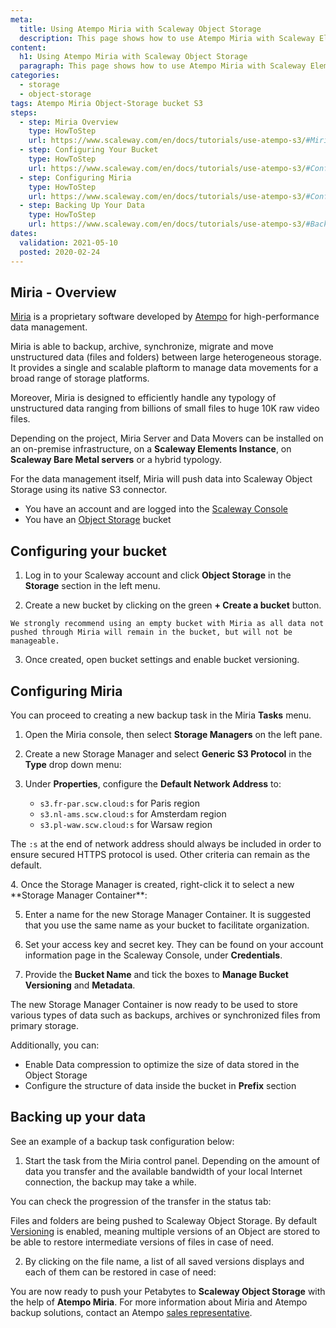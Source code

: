 ```yaml
---
meta:
  title: Using Atempo Miria with Scaleway Object Storage
  description: This page shows how to use Atempo Miria with Scaleway Elements Object Storage.
content:
  h1: Using Atempo Miria with Scaleway Object Storage
  paragraph: This page shows how to use Atempo Miria with Scaleway Elements Object Storage.
categories:
  - storage
  - object-storage
tags: Atempo Miria Object-Storage bucket S3
steps:
  - step: Miria Overview
    type: HowToStep
    url: https://www.scaleway.com/en/docs/tutorials/use-atempo-s3/#Miria-Overview
  - step: Configuring Your Bucket
    type: HowToStep
    url: https://www.scaleway.com/en/docs/tutorials/use-atempo-s3/#Configuring-your-bucket
  - step: Configuring Miria
    type: HowToStep
    url: https://www.scaleway.com/en/docs/tutorials/use-atempo-s3/#Configuring-Miria
  - step: Backing Up Your Data
    type: HowToStep
    url: https://www.scaleway.com/en/docs/tutorials/use-atempo-s3/#Backing-up-your-data
dates:
  validation: 2021-05-10
  posted: 2020-02-24
---
```


## Miria - Overview

[Miria](https://www.atempo.com/products/miria-backup-and-migration-for-large-file-storages/) is a proprietary software developed by [Atempo](https://www.atempo.com/) for high-performance data management.

Miria is able to backup, archive, synchronize, migrate and move unstructured data (files and folders) between large heterogeneous storage. It provides a single and scalable plaftorm to manage data movements for a broad range of storage platforms.

Moreover, Miria is designed to efficiently handle any typology of unstructured data ranging from billions of small files to huge 10K raw video files.

Depending on the project, Miria Server and Data Movers can be installed on an on-premise infrastructure, on a **Scaleway Elements Instance**, on **Scaleway Bare Metal servers** or a hybrid typology.

For the data management itself, Miria will push data into Scaleway Object Storage using its native S3 connector.

<Lightbox src="scaleway-schema.jpg" alt="" />

<Message type="requirement">

- You have an account and are logged into the [Scaleway Console](https://console.scaleway.com)
- You have an [Object Storage](/storage/object/concepts/#bucket) bucket

</Message>

## Configuring your bucket

1. Log in to your Scaleway account and click **Object Storage** in the **Storage** section in the left menu.

2. Create a new bucket by clicking on the green **+ Create a bucket** button.

  <Message type="important">

    We strongly recommend using an empty bucket with Miria as all data not pushed through Miria will remain in the bucket, but will not be manageable.

  </Message>

  <Lightbox src="scaleway-create-a-bucket.png" alt="" />

3. Once created, open bucket settings and enable bucket versioning.
  <Lightbox src="scaleway-enable-bucket-versioning.png" alt="" />

## Configuring Miria

You can proceed to creating a new backup task in the Miria **Tasks** menu.

1. Open the Miria console, then select **Storage Managers** on the left pane.

2. Create a new Storage Manager and select **Generic S3 Protocol** in the **Type** drop down menu:
  <Lightbox src="scaleway-miria-storage-manager.png" alt="" />

3. Under **Properties**, configure the **Default Network Address** to:

    - `s3.fr-par.scw.cloud:s` for Paris region
    - `s3.nl-ams.scw.cloud:s` for Amsterdam region
    - `s3.pl-waw.scw.cloud:s` for Warsaw region

  <Message type="note">

  The `:s` at the end of network address should always be included in order to ensure secured HTTPS protocol is used.
  Other criteria can remain as the default.

  </Message>

  <Lightbox src="scaleway-configure-default-network-properties.png" alt="" />
4. Once the Storage Manager is created, right-click it to select a new **Storage
Manager Container**:
  <Lightbox src="scaleway-new-storage-manager-container.png" alt="" />

5. Enter a name for the new Storage Manager Container. It is suggested that you use the same name as your bucket to facilitate organization.

6. Set your access key and secret key. They can be found on your account information page in the Scaleway Console, under **Credentials**.

7. Provide the **Bucket Name** and tick the boxes to **Manage Bucket Versioning** and **Metadata**.

<Lightbox src="scaleway-bucket-atempo-miria.png" alt="" />

  The new Storage Manager Container is now ready to be used to store various types
  of data such as backups, archives or synchronized files from primary storage.

<Message type="tip">

Additionally, you can:

- Enable Data compression to optimize the size of data stored in the Object Storage
- Configure the structure of data inside the bucket in **Prefix** section

</Message>

## Backing up your data

See an example of a backup task configuration below:

<Lightbox src="scaleway-example-of-task-configuration.png" alt="" />

1. Start the task from the Miria control panel. Depending on the amount of data you transfer and the available bandwidth of your local Internet connection, the backup may take a while.

  You can check the progression of the transfer in the status tab:

  <Lightbox src="scaleway-check-progression.png" alt="" />

Files and folders are being pushed to Scaleway Object Storage. By default [Versioning](/storage/object/api-cli/bucket-operations/#put-bucket-versioning) is enabled, meaning multiple versions of an Object are stored to be able to restore intermediate versions of files in case of need.

  <Lightbox
    src="scaleway-files-and-folders-pushed-into-object-storage.png"
    alt=""
  />

2. By clicking on the file name, a list of all saved versions displays and each of them can be restored in case of need:

  <Lightbox src="scaleway-3rd-party-licenses.png" alt="" />

  You are now ready to push your Petabytes to **Scaleway Object Storage** with the
  help of **Atempo Miria**. For more information about Miria and Atempo backup solutions,
  contact an Atempo [sales representative](https://www.atempo.com/contact-atempo/).
